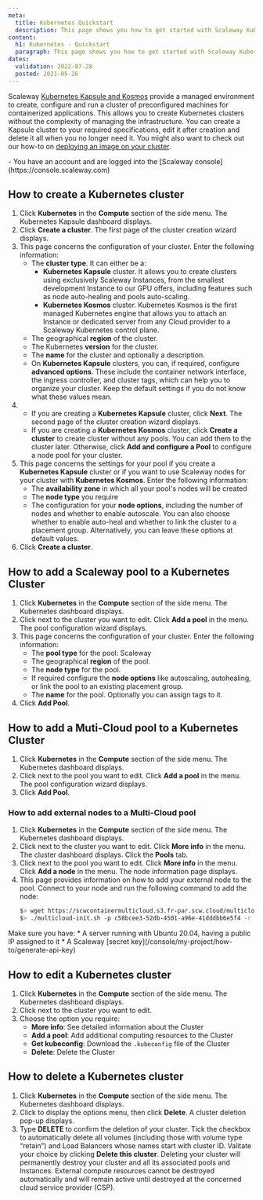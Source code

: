 ```yaml
---
meta:
  title: Kubernetes Quickstart
  description: This page shows you how to get started with Scaleway Kubernetes Kapsule and Kosmos.
content:
  h1: Kubernetes - Quickstart
  paragraph: This page shows you how to get started with Scaleway Kubernetes.
dates:
  validation: 2022-07-28
  posted: 2021-05-26
---
```


Scaleway [Kubernetes Kapsule and Kosmos](/compute/kubernetes/concepts#kubernetes) provide a managed environment to create, configure and run a cluster of preconfigured machines for containerized applications. This allows you to create Kubernetes clusters without the complexity of managing the infrastructure. You can create a Kapsule cluster to your required specifications, edit it after creation and delete it all when you no longer need it. You might also want to check out our how-to on [deploying an image on your cluster](/compute/kubernetes/how-to/deploy-image-from-container-registry).

<Message type="requirement">
  - You have an account and are logged into the [Scaleway console](https://console.scaleway.com) 
</Message>

## How to create a Kubernetes cluster

1. Click **Kubernetes** in the **Compute** section of the side menu. The Kubernetes Kapsule dashboard displays.
2. Click **Create a cluster**. The first page of the cluster creation wizard displays.
3. This page concerns the configuration of your cluster. Enter the following information:
    * The **cluster type**. It can either be a: 
      * **Kubernetes Kapsule** cluster. It allows you to create clusters using exclusively Scaleway Instances, from the smallest development Instance to our GPU offers, including features such as node auto-healing and pools auto-scaling. 
      * **Kubernetes Kosmos** cluster. Kubernetes Kosmos is the first managed Kubernetes engine that allows you to attach an Instance or dedicated server from any Cloud provider to a Scaleway Kubernetes control plane.
    * The geographical **region** of the cluster.
    * The Kubernetes **version** for the cluster.
    * The **name** for the cluster and optionally a description.
    * On **Kubernetes Kapsule** clusters, you can, if required, configure **advanced options**. These include the container network interface, the ingress controller, and cluster tags, which can help you to organize your cluster. Keep the default settings if you do not know what these values mean.
4. * If you are creating a **Kubernetes Kapsule** cluster, click **Next**. The second page of the cluster creation wizard displays.
   * If you are creating a **Kubernetes Kosmos** cluster, click **Create a cluster** to create cluster without any pools. You can add them to the cluster later. Otherwise, click **Add and configure a Pool** to configure a node pool for your cluster.
5.  This page concerns the settings for your pool if you create a **Kubernetes Kapsule** cluster or if you want to use Scaleway nodes for your cluster with **Kubernetes Kosmos**. Enter the following information:
    * The **availability zone** in which all your pool's nodes will be created
    * The **node type** you require
    * The configuration for your **node options**, including the number of nodes and whether to enable autoscale. You can also choose whether to enable auto-heal and whether to link the cluster to a placement group. Alternatively, you can leave these options at default values.
6. Click **Create a cluster**.

## How to add a Scaleway pool to a Kubernetes Cluster

1. Click **Kubernetes** in the **Compute** section of the side menu. The Kubernetes dashboard displays.
2. Click <Icon name="more" /> next to the cluster you want to edit. Click **Add a pool** in the menu. The pool configuration wizard displays. 
3. This page concerns the configuration of your cluster. Enter the following information:
    - The **pool type** for the pool: Scaleway 
    - The geographical **region** of the pool.
    - The **node type** for the pool. 
    - If required configure the **node options** like autoscaling, autohealing, or link the pool to an existing placement group.
    - The **name** for the pool. Optionally you can assign tags to it.
4. Click **Add Pool**.

## How to add a Muti-Cloud pool to a Kubernetes Cluster

1. Click **Kubernetes** in the **Compute** section of the side menu. The Kubernetes dashboard displays.
2. Click <Icon name="more" /> next to the pool you want to edit. Click **Add a pool** in the menu. The pool configuration wizard displays. 
3. Click **Add Pool**. 

### How to add external nodes to a Multi-Cloud pool

1. Click **Kubernetes** in the **Compute** section of the side menu. The Kubernetes dashboard displays.
2. Click <Icon name="more" /> next to the cluster you want to edit. Click **More info** in the menu. The cluster dashboard displays. Click the **Pools** tab. 
3. Click <Icon name="more" /> next to the pool you want to edit. Click **More info** in the menu. Click **Add a node** in the menu. The node information page displays. 
4. This page provides information on how to add your external node to the pool. Connect to your node and run the following command to add the node: 
    ```sh 
    $> wget https://scwcontainermulticloud.s3.fr-par.scw.cloud/multicloud-init.sh && chmod +x multicloud-init.sh
    $> ./multicloud-init.sh -p c58bcee3-52db-4501-a96e-41dddbb6e5f4 -r fr-par -t SCW_SECRET_KEY
    ```

  <Message type="important">
    Make sure you have: 
    * A server running with Ubuntu 20.04, having a public IP assigned to it
    * A Scaleway [secret key](/console/my-project/how-to/generate-api-key)
  </Message>

## How to edit a Kubernetes cluster

1. Click **Kubernetes** in the **Compute** section of the side menu. The Kubernetes dashboard displays.
2. Click <Icon name="more" /> next to the cluster you want to edit.
3. Choose the option you require:
    * **More info**: See detailed information about the Cluster
    * **Add a pool**: Add additional computing resources to the Cluster
    * **Get kubeconfig**: Download the `.kubeconfig` file of the Cluster
    * **Delete**: Delete the Cluster

## How to delete a Kubernetes cluster

1. Click **Kubernetes** in the **Compute** section of the side menu. The Kubernetes dashboard displays.
2. Click <Icon name="more" /> to display the options menu, then click **Delete**. A cluster deletion pop-up displays. 
3. Type **DELETE** to confirm the deletion of your cluster. Tick the checkbox to automatically delete all volumes (including those with volume type “retain”) and Load Balancers whose names start with cluster ID. Valitate your choice by clicking **Delete this cluster**. 
    <Message type="important">
      Deleting your cluster will permanently destroy your cluster and all its associated pools and Instances. External compute resources cannot be destroyed automatically and will remain active until destroyed at the concerned cloud service provider (CSP).
    </Message>
